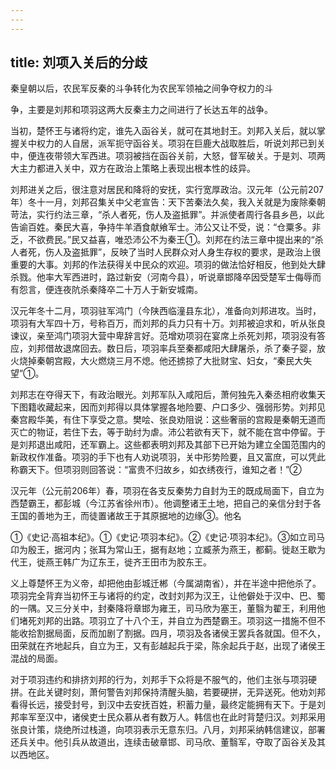 ```yaml
---
---
---
```

title: 刘项入关后的分歧
---



秦皇朝以后，农民军反秦的斗争转化为农民军领袖之间争夺权力的斗

争，主要是刘邦和项羽这两大反秦主力之间进行了长达五年的战争。

当初，楚怀王与诸将约定，谁先入函谷关，就可在其地封王。刘邦入关后，就以掌握关中权力的人自居，派军扼守函谷关。项羽在巨鹿大战取胜后，听说刘邦已到关中，便连夜带领大军西进。项羽被挡在函谷关前，大怒，督军破关。于是刘、项两大主力都进入关中，双方在政治上策略上表现出根本性的歧异。

刘邦进关之后，很注意对居民和降将的安抚，实行宽厚政治。汉元年（公元前207年）冬十一月，刘邦召集关中父老宣告：天下苦秦法久矣，我入关就是为废除秦朝苛法，实行约法三章，“杀人者死，伤人及盗抵罪”。并派使者周行各县乡邑，以此告谕百姓。秦民大喜，争持牛羊酒食献飨军士。沛公又让不受，说：“仓粟多。非乏，不欲费民。”民又益喜，唯恐沛公不为秦王①。刘邦在约法三章中提出来的“杀人者死，伤人及盗抵罪”，反映了当时人民群众对人身生存权的要求，是政治上很重要的大事。刘邦的作法获得关中民众的欢迎。项羽的做法恰好相反，他到处大肆杀戮。他率大军西进时，路过新安（河南今县），听说章邯降卒因受楚军士侮辱而有怨言，便连夜阬杀秦降卒二十万人于新安城南。

汉元年冬十二月，项羽驻军鸿门（今陕西临潼县东北），准备向刘邦进攻。当时，项羽有大军四十万，号称百万，而刘邦的兵力只有十万。刘邦被迫求和，听从张良谏议，亲至鸿门项羽大营中卑辞言好。范增劝项羽在宴席上杀死刘邦，项羽没有答应，刘邦借故退席回去。数日后，项羽率兵至秦都咸阳大肆屠杀，杀了秦子婴，放火烧掉秦朝宫殿，大火燃烧三月不熄。他还掳掠了大批财宝、妇女，“秦民大失望”①。

刘邦志在夺得天下，有政治眼光。刘邦军队入咸阳后，萧何独先入秦丞相府收集天下图籍收藏起来，因而刘邦得以具体掌握各地险要、户口多少、强弱形势。刘邦见秦宫殿华美，有住下享受之意。樊哙、张良劝阻说：这些奢丽的宫殿是秦朝无道而灭亡的物证，若住下去，等于助纣为虐。沛公若欲有天下，就不能在宫中停留。于是刘邦退出咸阳，还军霸上。这些都表明刘邦及其部下已开始为建立全国范围内的新政权作准备。项羽的手下也有人劝说项羽，关中形势险要，且又富庶，可以凭此称霸天下。但项羽则回答说：“富贵不归故乡，如衣绣夜行，谁知之者！”②

汉元年（公元前206年）春，项羽在各支反秦势力自封为王的既成局面下，自立为西楚霸王，都彭城（今江苏省徐州市）。他调整诸王土地，把自己的亲信分封于各王国的善地为王，而徒置诸故王于其原据地的边缘③。他名

①《史记·高祖本纪》。①《史记·项羽本纪》。②《史记·项羽本纪》。③如立司马卬为殷王，据河内；张耳为常山王，据有赵地；立臧荼为燕王，都蓟。徙赵王歇为代王，徙燕王韩广为辽东王，徙齐王田市为胶东王。

义上尊楚怀王为义帝，却把他由彭城迁郴（今属湖南省），并在半途中把他杀了。项羽完全背弃当初怀王与诸将的约定，改封刘邦为汉王，让他僻处于汉中、巴、蜀的一隅。又三分关中，封秦降将章邯为雍王，司马欣为塞王，董翳为翟王，利用他们堵死刘邦的出路。项羽立了十八个王，并自立为西楚霸王。项羽这一措施不但不能收拾割据局面，反而加剧了割据。四月，项羽及各诸侯王罢兵各就国。但不久，田荣就在齐地起兵，自立为王，又有彭越起兵于梁，陈余起兵于赵，出现了诸侯王混战的局面。

对于项羽违约和排挤刘邦的行为，刘邦手下众将是不服气的，他们主张与项羽硬拼。在此关键时刻，萧何警告刘邦保持清醒头脑，若要硬拼，无异送死。他劝刘邦看得长远，接受封号，到汉中去安抚百姓，积蓄力量，最终定能拥有天下。于是刘邦率军至汉中，诸侯吏士民众慕从者有数万人。韩信也在此时背楚归汉。刘邦采用张良计策，烧绝所过栈道，向项羽表示无意东归。八月，刘邦采纳韩信建议，部署还兵关中。他引兵从故道出，连续击破章邯、司马欣、董翳军，夺取了函谷关及其以西地区。